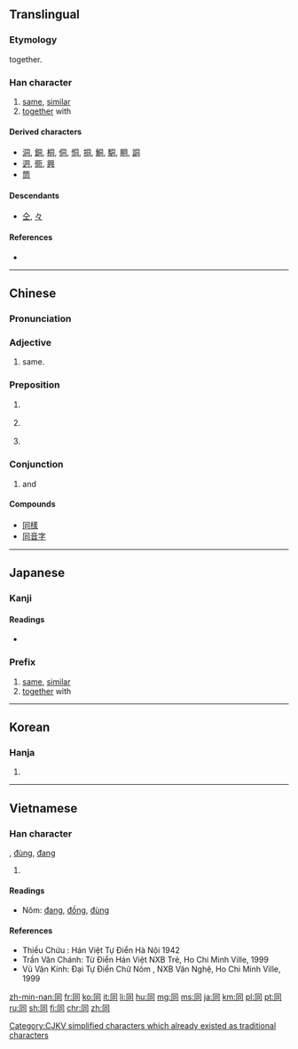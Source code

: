 <!--{{also|仝|衕}}-->
{{also|何|向|回|伺}}
==Translingual==
{{stroke order|type=animate}}
{{stroke order|strokes=6}}

===Etymology===
{{Han etyl}}
{{Han compound|凡|口|t1=all|t2=mouth|ls=ic}} together.

===Han character===
{{Han char|rn=30|rad=口|as=03|sn=6|four=7722<sub>0</sub>|canj=月一口 (BMR)|ids=⿵[[冂]]⿱[[一]][[口]]}}

# [[same]], [[similar]]
# [[together]] with

====Derived characters====
<!-- sorted by where this component is placed: right, middle, bottom -->
* [[洞]], [[銅]], [[桐]], [[侗]], [[恫]], [[挏]], [[鮦]], [[駧]], [[眮]], [[詷]]
* [[迵]], [[衕]], [[興]]
* [[筒]]

====Descendants====
* [[仝]], [[々]]

====References====
* {{Han ref|kx=0175.060|dkj=03294|dj=0389.060|hdz=10578.010|uh=540C|ud=21516|bh=A650|bd=42576}}

----

==Chinese==
{{zh-hanzi-box|同|同/[[衕]]}}

===Pronunciation===
{{zh-pron
|m=tóng
|c=dung6,tung4
|h=pfs=thùng
|mn=tâng/tông
|mc=y
|oc=y
|ma=
|cat=a
}}

===Adjective===
{{zh-adj}}
# same.
#:{{zh-usex|同 一個 世界，同 一個 夢想。|One World, One Dream. (literally "The '''Same''' World, The '''Same''' Dream")}}

===Preposition===
{{zh-prep}}
# {{non-gloss definition|Indicating accompany.}}
#:{{zh-usex|我 同 你 去|I am going '''with''' you.}}
# {{non-gloss definition|Indicating relationship.}}
#:{{zh-usex|他 同 這 件 事 無關。|He has nothing to do '''with''' this.}}
# {{non-gloss definition|Indicating comparison.}}
#:{{zh-usex|今年 的 氣候 同 往年 不 一樣。|The climate this year is different '''from''' which of the past.}}

===Conjunction===
{{zh-con}}
#and

====Compounds====
* [[同樣]]
* [[同音字]]

----

==Japanese==

===Kanji===
{{ja-kanji|grade=2|rs=口03}}

====Readings====
* {{ja-readings|goon=[[づう]] (zū)|kanon=[[とう]] (tō)|kanyoon=[[どう]] (dō)|kun=[[おなじ]] (onaji), [[ともに]] (tomoni), [[ともにする]] (tomonisuru)}}

===Prefix===
{{ja-pos|k|prefix|hira=どう|rom=dō-|hidx=とう'}} 

# [[same]], [[similar]]
# [[together]] with

----

==Korean==

===Hanja===
{{ko-hanja|hangeul=동|rv=dong|mr=tong}}

# {{defn|lang=ko|sort=口03}}

----

==Vietnamese==

===Han character===
{{vi-hantu|[[đồng]]|rs=口03}}, [[đùng]], [[đang]]
# {{defn|lang=vi|sort=口03}}

====Readings====
*Nôm: [[đang]], [[đồng]], [[đùng]]

====References====
* Thiều Chửu : Hán Việt Tự Điển  Hà Nội 1942
* Trần Văn Chánh: Từ Điển Hán Việt NXB Trẻ, Ho Chi Minh Ville, 1999
* Vũ Văn Kính: Đại Tự Điển Chữ Nôm , NXB Văn Nghệ, Ho Chi Minh Ville, 1999

[[Category:CJKV simplified characters which already existed as traditional characters]]

[[zh-min-nan:同]]
[[fr:同]]
[[ko:同]]
[[it:同]]
[[li:同]]
[[hu:同]]
[[mg:同]]
[[ms:同]]
[[ja:同]]
[[km:同]]
[[pl:同]]
[[pt:同]]
[[ru:同]]
[[sh:同]]
[[fi:同]]
[[chr:同]]
[[zh:同]]